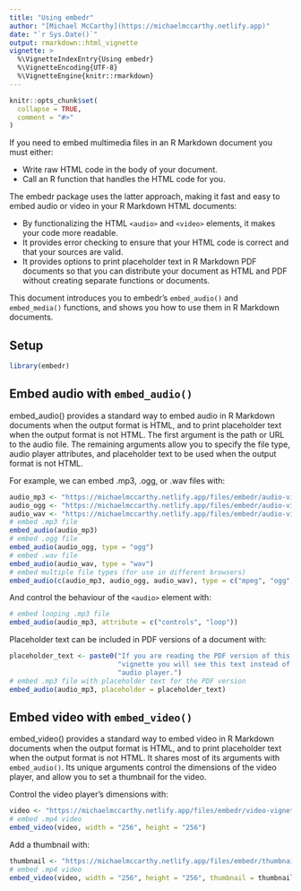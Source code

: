 ```yaml
---
title: "Using embedr"
author: "[Michael McCarthy](https://michaelmccarthy.netlify.app)"
date: "`r Sys.Date()`"
output: rmarkdown::html_vignette
vignette: >
  %\VignetteIndexEntry{Using embedr}
  %\VignetteEncoding{UTF-8}
  %\VignetteEngine{knitr::rmarkdown}
---
```


```r
knitr::opts_chunk$set(
  collapse = TRUE,
  comment = "#>"
)
```

If you need to embed multimedia files in an R Markdown document you must either:

- Write raw HTML code in the body of your document.
- Call an R function that handles the HTML code for you.

The embedr package uses the latter approach, making it fast and easy to embed audio or video in your R Markdown HTML documents:

- By functionalizing the HTML `<audio>` and `<video>` elements, it makes your code more readable.
- It provides error checking to ensure that your HTML code is correct and that your sources are valid.
- It provides options to print placeholder text in R Markdown PDF documents so that you can distribute your document as HTML and PDF without creating separate functions or documents.

This document introduces you to embedr's `embed_audio()` and `embed_media()` functions, and shows you how to use them in R Markdown documents. 

## Setup

```r
library(embedr)
```

## Embed audio with `embed_audio()`

embed_audio() provides a standard way to embed audio in R Markdown documents when the output format is HTML, and to print placeholder text when the output format is not HTML. The first argument is the path or URL to the audio file. The remaining arguments allow you to specify the file type, audio player attributes, and placeholder text to be used when the output format is not HTML.

For example, we can embed .mp3, .ogg, or .wav files with:

```r
audio_mp3 <- "https://michaelmccarthy.netlify.app/files/embedr/audio-vignette.mp3"
audio_ogg <- "https://michaelmccarthy.netlify.app/files/embedr/audio-vignette.ogg"
audio_wav <- "https://michaelmccarthy.netlify.app/files/embedr/audio-vignette.wav"
# embed .mp3 file
embed_audio(audio_mp3)
# embed .ogg file
embed_audio(audio_ogg, type = "ogg")
# embed .wav file
embed_audio(audio_wav, type = "wav")
# embed multiple file types (for use in different browsers)
embed_audio(c(audio_mp3, audio_ogg, audio_wav), type = c("mpeg", "ogg", "wav"))
```

And control the behaviour of the `<audio>` element with:

```r
# embed looping .mp3 file
embed_audio(audio_mp3, attribute = c("controls", "loop"))
```

Placeholder text can be included in PDF versions of a document with:

```r
placeholder_text <- paste0("If you are reading the PDF version of this ",
                           "vignette you will see this text instead of an ",
                           "audio player.")
# embed .mp3 file with placeholder text for the PDF version
embed_audio(audio_mp3, placeholder = placeholder_text)
```

## Embed video with `embed_video()`

embed_video() provides a standard way to embed video in R Markdown documents when the output format is HTML, and to print placeholder text when the output format is not HTML. It shares most of its arguments with `embed_audio()`. Its unique arguments control the dimensions of the video player, and allow you to set a thumbnail for the video.

Control the video player's dimensions with:

```r
video <- "https://michaelmccarthy.netlify.app/files/embedr/video-vignette.mp4"
# embed .mp4 video
embed_video(video, width = "256", height = "256")
```

Add a thumbnail with:

```r
thumbnail <- "https://michaelmccarthy.netlify.app/files/embedr/thumbnail-vignette.png"
# embed .mp4 video
embed_video(video, width = "256", height = "256", thumbnail = thumbnail)
```

